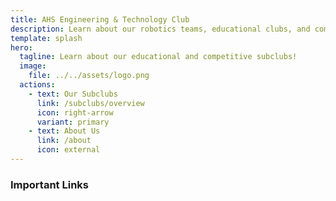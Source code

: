 ```yaml
---
title: AHS Engineering & Technology Club
description: Learn about our robotics teams, educational clubs, and competitive clubs!
template: splash
hero:
  tagline: Learn about our educational and competitive subclubs!
  image:
    file: ../../assets/logo.png
  actions:
    - text: Our Subclubs
      link: /subclubs/overview
      icon: right-arrow
      variant: primary
    - text: About Us
      link: /about
      icon: external
---
```



### Important Links

<CardGrid>
    <LinkCard
        title="Intro Meeting Slides"
        href="https://docs.google.com/presentation/d/1Kh1SQTEgOE1J9AtKPHZ51T12J3ih7k6-7k-YssVbvCk/edit#slide=id.g879ee6e074_1_639"
    />
    <LinkCard
        title="Member Interest Form"
        href="https://docs.google.com/forms/d/e/1FAIpQLSe386cIBtCptZK9Ew9hdzY74gR0_y5SH2yfIGn32Xqu4-ERTw/viewform"
    />
    <LinkCard
        title="Officer Applications"
        href="https://docs.google.com/forms/d/e/1FAIpQLSegPK1Y_V3fGgvJ3tigkCBD1Xc6GWc6RHT_kj3bjMqhpg6glw/closedform"
    />
    <LinkCard
        title="Subclub Applications"
        href="https://docs.google.com/forms/d/e/1FAIpQLSdQmuJe9xn52Wq6ao5jAzd7R01d92VG-zZdkLZd6dOCz60l1w/closedform"
    />
</CardGrid>